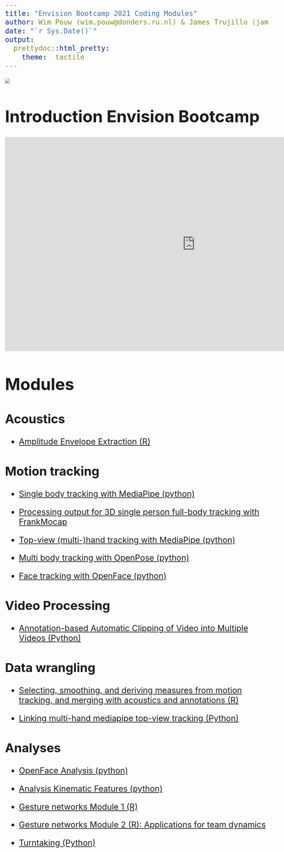 ```yaml
---
title: "Envision Bootcamp 2021 Coding Modules"
author: Wim Pouw (wim.pouw@donders.ru.nl) & James Trujillo (james.trujillo@donders.ru.nl)
date: "`r Sys.Date()`"
output:
  prettydoc::html_pretty:
    theme:  tactile
---
```

<div class = "blue">

![](../../images/envision_banner.png)
<style type="text/css">
  body{
  font-size: 20pt;
}
</style>

# Introduction Envision Bootcamp

<iframe width="1237" height="696" src="https://www.youtube.com/embed/mw8RymohMp0?start=1062" title="YouTube video player" frameborder="0" allow="accelerometer; autoplay; clipboard-write; encrypted-media; gyroscope; picture-in-picture" allowfullscreen></iframe>

# Modules

## Acoustics

* [Amplitude Envelope Extraction (R)](https://wimpouw.github.io/EnvisionBootcamp2021/extract_AmplitudeEnvelope_Rmarkdown.html)

## Motion tracking
* [Single body tracking with MediaPipe (python)](https://wimpouw.github.io/EnvisionBootcamp2021/MediaPipe_body_module.html)

* [Processing output for 3D single person full-body tracking with FrankMocap](https://wimpouw.github.io/EnvisionBootcamp2021/FrankMocapBodyandHandTracking.html)

* [Top-view (multi-)hand tracking with MediaPipe (python)](https://wimpouw.github.io/EnvisionBootcamp2021/MediaPipe_tophand_module)

* [Multi body tracking with OpenPose (python)](https://wimpouw.github.io/EnvisionBootcamp2021/OpenPose_module.html)

* [Face tracking with OpenFace (python)](https://wimpouw.github.io/EnvisionBootcamp2021/OpenFace_module.html)

## Video Processing

* [Annotation-based Automatic Clipping of Video into Multiple Videos (Python)](https://wimpouw.github.io/EnvisionBootcamp2021/AnnotationBasedVideoClippings.html)

## Data wrangling

* [Selecting, smoothing, and deriving measures from motion tracking, and merging with acoustics and annotations (R)](https://wimpouw.github.io/EnvisionBootcamp2021/MergingAcousticsMT.html)

* [Linking multi-hand mediapipe top-view tracking (Python)](https://wimpouw.github.io/EnvisionBootcamp2021/MediaPipe_linking_module.html)

## Analyses
* [OpenFace Analysis (python)](https://wimpouw.github.io/EnvisionBootcamp2021/OpenFace_analysis.html)

* [Analysis Kinematic Features (python)](https://wimpouw.github.io/EnvisionBootcamp2021/Analysis_kinematic_features_module.html)

* [Gesture networks Module 1 (R)](https://wimpouw.github.io/EnvisionBootcamp2021/gesturenetworks_module1.html)

* [Gesture networks Module 2 (R): Applications for team dynamics](https://wimpouw.github.io/EnvisionBootcamp2021/gesturenetworks_module2.html)

* [Turntaking (Python)](https://wimpouw.github.io/EnvisionBootcamp2021/TurnTaking_module.html)


